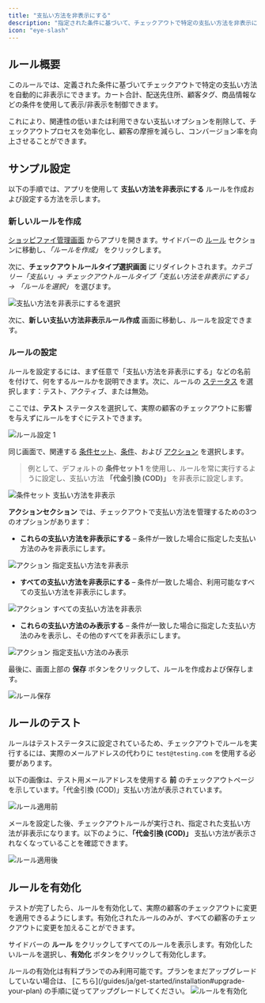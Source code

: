 ```yaml
---
title: "支払い方法を非表示にする"
description: "指定された条件に基づいて、チェックアウトで特定の支払い方法を非表示にします。"
icon: "eye-slash"
---
```


## ルール概要

このルールでは、定義された条件に基づいてチェックアウトで特定の支払い方法を自動的に非表示にできます。カート合計、配送先住所、顧客タグ、商品情報などの条件を使用して表示/非表示を制御できます。

これにより、関連性の低いまたは利用できない支払いオプションを削除して、チェックアウトプロセスを効率化し、顧客の摩擦を減らし、コンバージョン率を向上させることができます。

## サンプル設定

以下の手順では、アプリを使用して **支払い方法を非表示にする** ルールを作成および設定する方法を示します。

### 新しいルールを作成

[ショッピファイ管理画面](/guides/ja/get-started/installation#go-to-the-app) からアプリを開きます。サイドバーの [ルール](/guides/ja/get-started/quickstart#create-a-sample-rule) セクションに移動し、_「ルールを作成」_ をクリックします。

次に、**チェックアウトルールタイプ選択画面** にリダイレクトされます。_カテゴリー「支払い」→ チェックアウトルールタイプ「支払い方法を非表示にする」→ 「ルールを選択」_ を選びます。

<img
  src="/images/essentials/payment/select-hide-payment-methods.webp"
  alt="支払い方法を非表示にするを選択"
/>

次に、**新しい支払い方法非表示ルール作成** 画面に移動し、ルールを設定できます。

### ルールの設定

ルールを設定するには、まず任意で「支払い方法を非表示にする」などの名前を付けて、何をするルールかを説明できます。次に、ルールの [ステータス](/guides/ja/get-started/concepts#status) を選択します：テスト、アクティブ、または無効。

ここでは、**テスト** ステータスを選択して、実際の顧客のチェックアウトに影響を与えずにルールをすぐにテストできます。

<img
  src="/images/essentials/payment/rule-configure-1-hide-payment-methods.webp"
  alt="ルール設定 1"
/>

同じ画面で、関連する [条件セット](/guides/ja/get-started/concepts#condition-set)、[条件](/guides/ja/get-started/concepts#conditions-when)、および [アクション](/guides/ja/get-started/concepts#action-what) を選択します。

> 例として、デフォルトの **条件セット1** を使用し、ルールを常に実行するように設定し、支払い方法 **「代金引換 (COD)」** を非表示に設定します。

<img
  src="/images/essentials/payment/condition-set-hide-payment-methods.webp"
  alt="条件セット 支払い方法を非表示"
/>

**アクションセクション** では、チェックアウトで支払い方法を管理するための3つのオプションがあります：

- **これらの支払い方法を非表示にする** – 条件が一致した場合に指定した支払い方法のみを非表示にします。

<img
  src="/images/essentials/payment/action-hide-these-payment-methods-hide-payment-methods.webp"
  alt="アクション 指定支払い方法を非表示"
/>

- **すべての支払い方法を非表示にする** – 条件が一致した場合、利用可能なすべての支払い方法を非表示にします。

<img
  src="/images/essentials/payment/action-hide-all-payment-methods.webp"
  alt="アクション すべての支払い方法を非表示"
/>

- **これらの支払い方法のみ表示する** – 条件が一致した場合に指定した支払い方法のみを表示し、その他のすべてを非表示にします。

<img
  src="/images/essentials/payment/action-only-show-these-payment-methods-hide-payment-methods.webp"
  alt="アクション 指定支払い方法のみ表示"
/>

最後に、画面上部の <b>保存</b> ボタンをクリックして、ルールを作成および保存します。

<img src="/images/shared/save-rule.webp" alt="ルール保存" />

## ルールのテスト

ルールはテストステータスに設定されているため、チェックアウトでルールを実行するには、実際のメールアドレスの代わりに `test@testing.com` を使用する必要があります。

<Warning>
  以下の画像は、テスト用メールアドレスを使用する <b>前</b> のチェックアウトページを示しています。「代金引換 (COD)」支払い方法が表示されています。
</Warning>

<img
  src="/images/essentials/payment/before-rule-apply-payment-methods.webp"
  alt="ルール適用前"
/>

メールを設定した後、チェックアウトルールが実行され、指定された支払い方法が非表示になります。以下のように、**「代金引換 (COD)」** 支払い方法が表示されなくなっていることを確認できます。

<img
  src="/images/essentials/payment/after-rule-apply-hide-payment-methods.webp"
  alt="ルール適用後"
/>

## ルールを有効化

テストが完了したら、ルールを有効化して、実際の顧客のチェックアウトに変更を適用できるようにします。有効化されたルールのみが、すべての顧客のチェックアウトに変更を加えることができます。

サイドバーの **ルール** をクリックしてすべてのルールを表示します。有効化したいルールを選択し、**有効化** ボタンをクリックして有効化します。

<Warning>
  ルールの有効化は有料プランでのみ利用可能です。プランをまだアップグレードしていない場合は、
  [こちら](/guides/ja/get-started/installation#upgrade-your-plan) の手順に従ってアップグレードしてください。
</Warning>
<img
  src="/images/essentials/payment/activate-the-rule-hide-payment-methods.webp"
  alt="ルールを有効化"
/>
